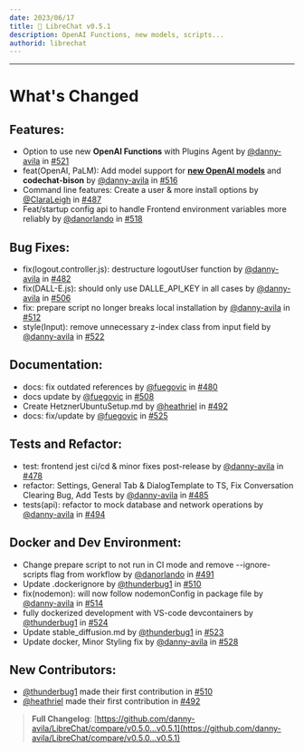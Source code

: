 ```yaml
---
date: 2023/06/17
title: 🚀 LibreChat v0.5.1
description: OpenAI Functions, new models, scripts...
authorid: librechat
---
```



<ChangelogHeader />

---

# What's Changed

## **Features**:
* Option to use new **OpenAI Functions** with Plugins Agent by [@danny-avila](https://github.com/danny-avila) in [#521](https://github.com/danny-avila/LibreChat/pull/521)
* feat(OpenAI, PaLM): Add model support for **[new OpenAI models](https://openai.com/blog/function-calling-and-other-api-updates)** and **codechat-bison** by [@danny-avila](https://github.com/danny-avila) in [#516](https://github.com/danny-avila/LibreChat/pull/516)
* Command line features: Create a user & more install options by [@ClaraLeigh](https://github.com/ClaraLeigh) in [#487](https://github.com/danny-avila/LibreChat/pull/487)
* Feat/startup config api to handle Frontend environment variables more reliably by [@danorlando](https://github.com/danorlando) in [#518](https://github.com/danny-avila/LibreChat/pull/518)

## **Bug Fixes**:
* fix(logout.controller.js): destructure logoutUser function by [@danny-avila](https://github.com/danny-avila) in [#482](https://github.com/danny-avila/LibreChat/pull/482)
* fix(DALL-E.js): should only use DALLE_API_KEY in all cases by [@danny-avila](https://github.com/danny-avila) in [#506](https://github.com/danny-avila/LibreChat/pull/506)
* fix: prepare script no longer breaks local installation by [@danny-avila](https://github.com/danny-avila) in [#512](https://github.com/danny-avila/LibreChat/pull/512)
* style(Input): remove unnecessary z-index class from input field by [@danny-avila](https://github.com/danny-avila) in [#522](https://github.com/danny-avila/LibreChat/pull/522)

## **Documentation**:
* docs: fix outdated references by [@fuegovic](https://github.com/fuegovic) in [#480](https://github.com/danny-avila/LibreChat/pull/480)
* docs update by [@fuegovic](https://github.com/fuegovic) in [#508](https://github.com/danny-avila/LibreChat/pull/508)
* Create HetznerUbuntuSetup.md by [@heathriel](https://github.com/heathriel) in [#492](https://github.com/danny-avila/LibreChat/pull/492)
* docs: fix/update by [@fuegovic](https://github.com/fuegovic) in [#525](https://github.com/danny-avila/LibreChat/pull/525)

## **Tests and Refactor**:
* test: frontend jest ci/cd & minor fixes post-release by [@danny-avila](https://github.com/danny-avila) in [#478](https://github.com/danny-avila/LibreChat/pull/478)
* refactor: Settings, General Tab & DialogTemplate to TS, Fix Conversation Clearing Bug, Add Tests by [@danny-avila](https://github.com/danny-avila) in [#485](https://github.com/danny-avila/LibreChat/pull/485)
* tests(api): refactor to mock database and network operations by [@danny-avila](https://github.com/danny-avila) in [#494](https://github.com/danny-avila/LibreChat/pull/494)

## **Docker and Dev Environment**:
* Change prepare script to not run in CI mode and remove --ignore-scripts flag from workflow by [@danorlando](https://github.com/danorlando) in [#491](https://github.com/danny-avila/LibreChat/pull/491)
* Update .dockerignore by [@thunderbug1](https://github.com/thunderbug1) in [#510](https://github.com/danny-avila/LibreChat/pull/510)
* fix(nodemon): will now follow nodemonConfig in package file by [@danny-avila](https://github.com/danny-avila) in [#514](https://github.com/danny-avila/LibreChat/pull/514)
* fully dockerized development with VS-code devcontainers by [@thunderbug1](https://github.com/thunderbug1) in [#524](https://github.com/danny-avila/LibreChat/pull/524)
* Update stable_diffusion.md by [@thunderbug1](https://github.com/thunderbug1) in [#523](https://github.com/danny-avila/LibreChat/pull/523)
* Update docker, Minor Styling fix by [@danny-avila](https://github.com/danny-avila) in [#528](https://github.com/danny-avila/LibreChat/pull/528)

## **New Contributors**:
* [@thunderbug1](https://github.com/thunderbug1) made their first contribution in [#510](https://github.com/danny-avila/LibreChat/pull/510)
* [@heathriel](https://github.com/heathriel) made their first contribution in [#492](https://github.com/danny-avila/LibreChat/pull/492)

> **Full Changelog**: [https://github.com/danny-avila/LibreChat/compare/v0.5.0...v0.5.1](https://github.com/danny-avila/LibreChat/compare/v0.5.0...v0.5.1)
